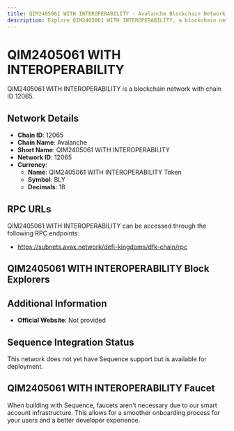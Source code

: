 ```yaml
--- 
title: QIM2405061 WITH INTEROPERABILITY - Avalanche Blockchain Network
description: Explore QIM2405061 WITH INTEROPERABILITY, a blockchain network with chain ID 12065. Learn about its native currency, QIM2405061 WITH INTEROPERABILITY Token, and how to interact with the network.
---
```


# QIM2405061 WITH INTEROPERABILITY

QIM2405061 WITH INTEROPERABILITY is a blockchain network with chain ID 12065.

## Network Details

- **Chain ID**: 12065
- **Chain Name**: Avalanche
- **Short Name**: QIM2405061 WITH INTEROPERABILITY
- **Network ID**: 12065
- **Currency**: 
  - **Name**: QIM2405061 WITH INTEROPERABILITY Token
  - **Symbol**: BLY
  - **Decimals**: 18

## RPC URLs

QIM2405061 WITH INTEROPERABILITY can be accessed through the following RPC endpoints:

- https://subnets.avax.network/defi-kingdoms/dfk-chain/rpc

## QIM2405061 WITH INTEROPERABILITY Block Explorers



## Additional Information

- **Official Website**: Not provided

## Sequence Integration Status

This network does not yet have Sequence support but is available for deployment.

## QIM2405061 WITH INTEROPERABILITY Faucet

When building with Sequence, faucets aren't necessary due to our smart account infrastructure. This allows for a smoother onboarding process for your users and a better developer experience.
